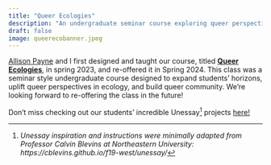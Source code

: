 ```yaml
---
title: "Queer Ecologies"
description: "An undergraduate seminar course exploring queer perspectives on familar ecological topics."
draft: false 
image: queerecobanner.jpeg
---
```


[Allison Payne](https://allisonpayne.github.io) and I first designed and taught our course, titled [**Queer Ecologies**](https://allisonpayne.github.io/queerecologies), in spring 2023, and re-offered it in Spring 2024. This class was a seminar style undergraduate course designed to expand students' horizons, uplift queer perspectives in ecology, and build queer community. We're looking forward to re-offering the class in the future!

Don't miss checking out our students' incredible Unessay[^1] projects [here!](https://allisonpayne.github.io/queerecologies/2023/week10.html)

[^1]: *Unessay inspiration and instructions were minimally adapted from Professor Calvin Blevins at Northeastern University:* *https://cblevins.github.io/f19-west/unessay/*
